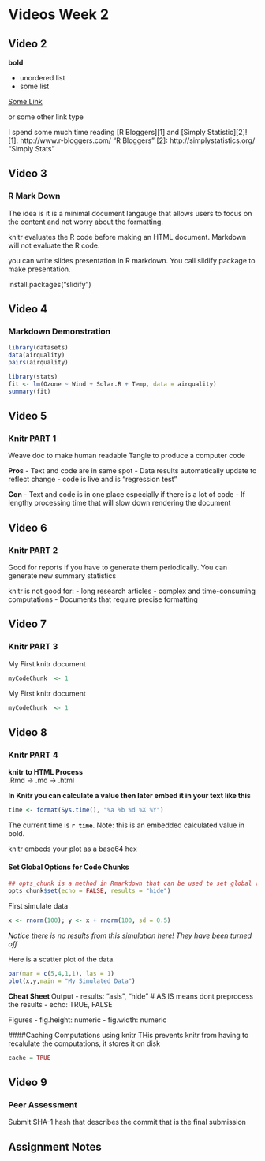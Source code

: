 Videos Week 2 
========================================================

## Video 2
**bold**

- unordered list
- some list

[Some Link](http://www.google.com)

or some other link type

I spend some much time reading [R Bloggers][1] and [Simply Statistic][2]!
[1]: http://www.r-bloggers.com/ "R Bloggers" 
[2]: http://simplystatistics.org/ "Simply Stats"


## Video 3
### R Mark Down
The idea is it is a minimal document langauge that allows users to focus on the content and not worry about the formatting.

knitr evaluates the R code before making an HTML document. Markdown will not evaluate the R code.

you can write slides presentation in R markdown. You call slidify package to make presentation.

install.packages("slidify")


## Video 4
### Markdown Demonstration
```r
library(datasets)
data(airquality)
pairs(airquality)
```

```r
library(stats)
fit <- lm(Ozone ~ Wind + Solar.R + Temp, data = airquality)
summary(fit)

```

## Video 5
### Knitr PART 1
Weave doc to make human readable
Tangle to produce a computer code

**Pros**
- Text and code are in same spot
- Data results automatically update to reflect change
- code is live and is "regression test"

**Con**
- Text and code is in one place especially if there is a lot of code
- If lengthy processing time that will slow down rendering the document



## Video 6
### Knitr PART 2
Good for reports if you have to generate them periodically. You can generate new summary statistics

knitr is not good for:
- long research articles
- complex and time-consuming computations
- Documents that require precise formatting

## Video 7
### Knitr PART 3
My First knitr document
```r
myCodeChunk  <- 1
```

My First knitr document
```r
myCodeChunk  <- 1
```


## Video 8
### Knitr PART 4
**knitr to HTML Process**  
.Rmd -> .md -> .html

**In Knitr you can calculate a value then later embed it in your text like this**  
```r
time <- format(Sys.time(), "%a %b %d %X %Y")
```
The current time is **`r time`**. Note: this is an embedded calculated value in bold.

knitr embeds your plot as a base64 hex 


#### Set Global Options for Code Chunks
```r
## opts_chunk is a method in Rmarkdown that can be used to set global variables
opts_chunk$set(echo = FALSE, results = "hide")
```

First simulate data
```r
x <- rnorm(100); y <- x + rnorm(100, sd = 0.5)
```
_Notice there is no results from this simulation here! They have been turned off_  
  
Here is a scatter plot of the data.

```r
par(mar = c(5,4,1,1), las = 1)
plot(x,y,main = "My Simulated Data")
```

**Cheat Sheet **
Output
- results: "asis", "hide" # AS IS means dont preprocess the results
- echo: TRUE, FALSE

Figures
- fig.height: numeric
- fig.width: numeric

####Caching Computations using knitr 
THis prevents knitr from having to recalulate the computations, it stores it on disk
```r
cache = TRUE
```



## Video 9
### Peer Assessment
Submit SHA-1 hash that describes the commit that is the final submission


## Assignment Notes

















